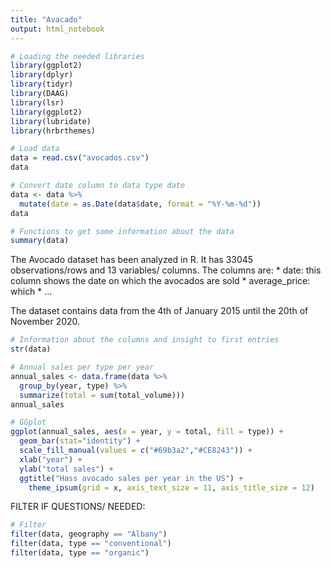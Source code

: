 ---
title: "Avacado"
output: html_notebook
---


```{r}

# Loading the needed libraries
library(ggplot2)
library(dplyr)
library(tidyr)
library(DAAG)
library(lsr)
library(ggplot2)
library(lubridate)
library(hrbrthemes)
```


```{r}

# Load data
data = read.csv("avocados.csv")
data
```

```{r}

# Convert date column to data type date
data <- data %>% 
  mutate(date = as.Date(data$date, format = "%Y-%m-%d"))
data
```

```{r}

# Functions to get some information about the data
summary(data)
```

The Avocado dataset has been analyzed in R. It has 33045 observations/rows and 13 variables/ columns. The columns are:
* date: this column shows the date on which the avocados are sold
* average_price: which 
* ... <list other columns>


The dataset contains data from the 4th of January 2015 until the 20th of November 2020. 



```{r}

# Information about the columns and insight to first entries
str(data)
```


```{r}

# Annual sales per type per year
annual_sales <- data.frame(data %>% 
  group_by(year, type) %>%
  summarize(total = sum(total_volume)))
annual_sales

# GGplot
ggplot(annual_sales, aes(x = year, y = total, fill = type)) + 
  geom_bar(stat="identity") +
  scale_fill_manual(values = c("#69b3a2","#CE8243")) +
  xlab("year") +
  ylab("total sales") + 
  ggtitle("Hass avocado sales per year in the US") +
    theme_ipsum(grid = x, axis_text_size = 11, axis_title_size = 12)
```


FILTER IF QUESTIONS/ NEEDED:
```{r}

# Filter
filter(data, geography == "Albany")
filter(data, type == "conventional")
filter(data, type == "organic")
```

